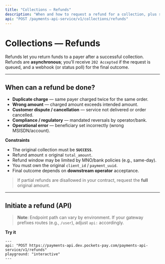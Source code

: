 ```yaml
---
title: "Collections — Refunds"
description: "When and how to request a refund for a collection, plus status checks."
api: "POST /payments-api-service/v1/collections/refunds"
---
```


# Collections — Refunds

Refunds let you return funds to a payer after a successful collection. Refunds are **asynchronous**; you’ll receive `202 Accepted` if the request is queued, and a webhook (or status poll) for the final outcome.

---

## When can a refund be done?

- **Duplicate charge** — same payer charged twice for the same order.
- **Wrong amount** — charged amount exceeds intended amount.
- **Customer dispute / cancellation** — service not delivered or order cancelled.
- **Compliance / regulatory** — mandated reversals by operator/bank.
- **Operational error** — beneficiary set incorrectly (wrong MSISDN/account).

**Constraints**

- The original collection must be **`SUCCESS`**.
- Refund amount ≤ original `total_amount`.
- Refund window may be limited by MNO/bank policies (e.g., same-day).
- You must own the original `client_id` / `payment_uuid`.
- Final outcome depends on **downstream operator** acceptance.

> If partial refunds are disallowed in your contract, request the **full** original amount.

---

## Initiate a refund (API)

> **Note**: Endpoint path can vary by environment. If your gateway prefixes routes (e.g., `/user`), adjust `api:` accordingly.

**Try it**

```mdx
---
api: "POST https://payments-api.dev.pockets-pay.com/payments-api-service/v1/refunds"
playground: "interactive"
---
